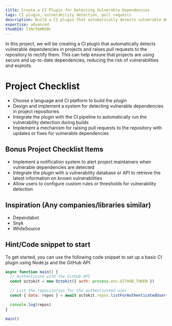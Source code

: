 ```yaml
---
title: Create a CI Plugin for Detecting Vulnerable Dependencies
tags: CI plugin, vulnerability detection, pull requests
description: Build a CI plugin that automatically detects vulnerable dependencies in projects and raises pull requests to the repository to rectify them
expertise: advanced
thumbId: l1Nc5bHN5Bc
---
```


In this project, we will be creating a CI plugin that automatically detects vulnerable dependencies in projects and raises pull requests to the repository to rectify them. This can help ensure that projects are using secure and up-to-date dependencies, reducing the risk of vulnerabilities and exploits.

<h1>Project Checklist</h1>
<ul>
  <li>Choose a language and CI platform to build the plugin</li>
  <li>
    Design and implement a system for detecting vulnerable dependencies in
    project repositories
  </li>
  <li>
    Integrate the plugin with the CI pipeline to automatically run the
    vulnerability detection during builds
  </li>
  <li>
    Implement a mechanism for raising pull requests to the repository with
    updates or fixes for vulnerable dependencies
  </li>
</ul>
<h2>Bonus Project Checklist Items</h2>
<ul>
  <li>
    Implement a notification system to alert project maintainers when vulnerable
    dependencies are detected
  </li>
  <li>
    Integrate the plugin with a vulnerability database or API to retrieve the
    latest information on known vulnerabilities
  </li>
  <li>
    Allow users to configure custom rules or thresholds for vulnerability
    detection
  </li>
</ul>
<h2>Inspiration (Any companies/libraries similar)</h2>
<ul>
  <li>Dependabot</li>
  <li>Snyk</li>
  <li>WhiteSource</li>
</ul>
<h2>Hint/Code snippet to start</h2>
To get started, you can use the following code snippet to set up a basic CI plugin
using Node.js and the GitHub API:

```javascript
async function main() {
  // Authenticate with the GitHub API
  const octokit = new Octokit({ auth: process.env.GITHUB_TOKEN })

  // List the repositories for the authenticated user
  const { data: repos } = await octokit.repos.listForAuthenticatedUser()

  console.log(repos)
}

main()
```
